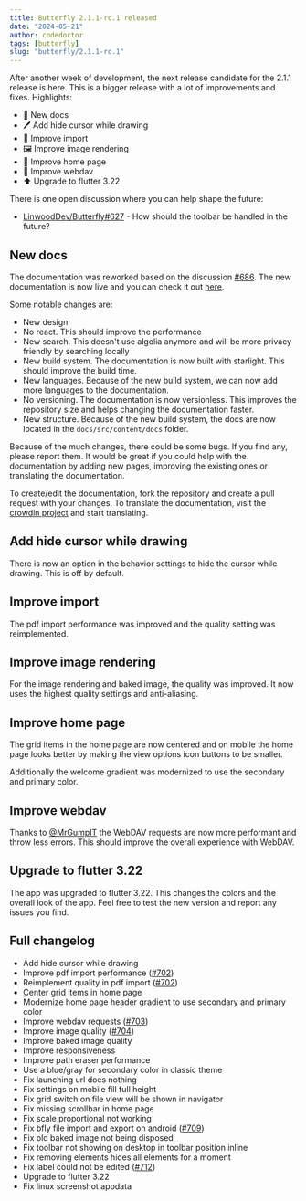 ```yaml
---
title: Butterfly 2.1.1-rc.1 released
date: "2024-05-21"
author: codedoctor
tags: [butterfly]
slug: "butterfly/2.1.1-rc.1"
---
```


After another week of development, the next release candidate for the 2.1.1 release is here. This is a bigger release with a lot of improvements and fixes.
Highlights:

- 📄 New docs
- 🖊️ Add hide cursor while drawing
- 🚀 Improve import
- 🖼️ Improve image rendering
- 📱 Improve home page
- 💾 Improve webdav
- ⬆️ Upgrade to flutter 3.22

There is one open discussion where you can help shape the future:

- [LinwoodDev/Butterfly#627](https://github.com/LinwoodDev/Butterfly/discussions/627) - How should the toolbar be handled in the future?

## New docs

The documentation was reworked based on the discussion [#686](https://github.com/LinwoodDev/Butterfly/discussions/686). The new documentation is now live and you can check it out [here](https://docs.linwood.dev/butterfly/).

Some notable changes are:

* New design
* No react. This should improve the performance
* New search. This doesn't use algolia anymore and will be more privacy friendly by searching locally
* New build system. The documentation is now built with starlight. This should improve the build time.
* New languages. Because of the new build system, we can now add more languages to the documentation.
* No versioning. The documentation is now versionless. This improves the repository size and helps changing the documentation faster.
* New structure. Because of the new build system, the docs are now located in the `docs/src/content/docs` folder.

Because of the much changes, there could be some bugs. If you find any, please report them.
It would be great if you could help with the documentation by adding new pages, improving the existing ones or translating the documentation.

To create/edit the documentation, fork the repository and create a pull request with your changes.
To translate the documentation, visit the [crowdin project](https://linwood.dev/butterfly/crowdin) and start translating.

## Add hide cursor while drawing

There is now an option in the behavior settings to hide the cursor while drawing. This is off by default.

## Improve import

The pdf import performance was improved and the quality setting was reimplemented.

## Improve image rendering

For the image rendering and baked image, the quality was improved. It now uses the highest quality settings and anti-aliasing.

## Improve home page

The grid items in the home page are now centered and on mobile the home page looks better by making the view options icon buttons to be smaller.

Additionally the welcome gradient was modernized to use the secondary and primary color.

## Improve webdav

Thanks to [@MrGumpIT](https://github.com/MrGumpIT) the WebDAV requests are now more performant and throw less errors. This should improve the overall experience with WebDAV.

## Upgrade to flutter 3.22

The app was upgraded to flutter 3.22. This changes the colors and the overall look of the app.
Feel free to test the new version and report any issues you find.

## Full changelog

* Add hide cursor while drawing
* Improve pdf import performance ([#702](https://github.com/LinwoodDev/Butterfly/pull/702))
* Reimplement quality in pdf import ([#702](https://github.com/LinwoodDev/Butterfly/pull/702))
* Center grid items in home page
* Modernize home page header gradient to use secondary and primary color
* Improve webdav requests ([#703](https://github.com/LinwoodDev/Butterfly/pull/703))
* Improve image quality ([#704](https://github.com/LinwoodDev/Butterfly/issues/704))
* Improve baked image quality
* Improve responsiveness
* Improve path eraser performance
* Use a blue/gray for secondary color in classic theme
* Fix launching url does nothing
* Fix settings on mobile fill full height
* Fix grid switch on file view will be shown in navigator
* Fix missing scrollbar in home page
* Fix scale proportional not working
* Fix bfly file import and export on android ([#709](https://github.com/LinwoodDev/Butterfly/issues/709))
* Fix old baked image not being disposed
* Fix toolbar not showing on desktop in toolbar position inline
* Fix removing elements hides all elements for a moment
* Fix label could not be edited ([#712](https://github.com/LinwoodDev/Butterfly/issues/712))
* Upgrade to flutter 3.22
* Fix linux screenshot appdata
